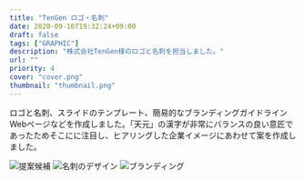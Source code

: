 ```yaml
---
title: "TenGen ロゴ・名刺"
date: 2020-09-16T19:32:24+09:00
draft: false
tags: ["GRAPHIC"]
description: "株式会社TenGen様のロゴと名刺を担当しました。"
url: ""
priority: 4
cover: "cover.png"
thumbnail: "thumbnail.png"
---
```


ロゴと名刺、スライドのテンプレート、簡易的なブランディングガイドラインWebページなどを作成しました。「天元」の漢字が非常にバランスの良い意匠であったためそこにに注目し、ヒアリングした企業イメージにあわせて案を作成しました。

![提案候補](./options.png)
![名刺のデザイン](./card1.png)
![ブランディング](./branding.png)
